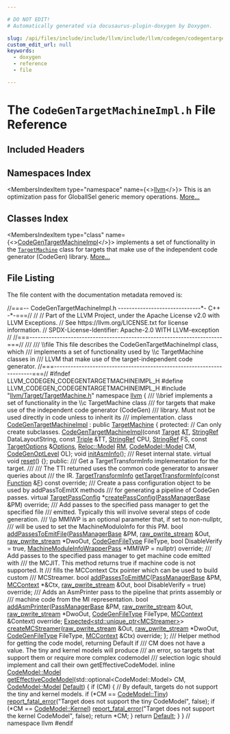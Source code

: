 ```yaml
---

# DO NOT EDIT!
# Automatically generated via docusaurus-plugin-doxygen by Doxygen.

slug: /api/files/include/include/llvm/include/llvm/codegen/codegentargetmachineimpl-h
custom_edit_url: null
keywords:
  - doxygen
  - reference
  - file

---
```





# The `CodeGenTargetMachineImpl.h` File Reference

<DoxygenPage pluginConfig={pluginConfig}>



## Included Headers

<IncludesList>
<IncludesListItem
  filePath="llvm/Target/TargetMachine.h"
  permalink="/docs/api/files/include/include/llvm/include/llvm/target/targetmachine-h"
  isLocal="true" />
</IncludesList>

## Namespaces Index

<MembersIndex>

<MembersIndexItem
  type="namespace"
  name={<><a href="/docs/api/namespaces/llvm">llvm</a></>}>
This is an optimization pass for GlobalISel generic memory operations. <a href="/docs/api/namespaces/llvm/#details">More...</a>
</MembersIndexItem>

</MembersIndex>

## Classes Index

<MembersIndex>

<MembersIndexItem
  type="class"
  name={<><a href="/docs/api/classes/llvm/codegentargetmachineimpl">CodeGenTargetMachineImpl</a></>}>
implements a set of functionality in the <code><a href="/docs/api/classes/llvm/targetmachine">TargetMachine</a></code> class for targets that make use of the independent code generator (CodeGen) library. <a href="/docs/api/classes/llvm/codegentargetmachineimpl/#details">More...</a>
</MembersIndexItem>

</MembersIndex>


## File Listing

The file content with the documentation metadata removed is:

<ProgramListing>

<Link id="l00001" /><CodeLine lineNumber="1"><Highlight kind="comment">//===-- CodeGenTargetMachineImpl.h ------------------------------&#42;- C++ -&#42;-===//</Highlight><Highlight kind="normal"></Highlight></CodeLine>
<Link id="l00002" /><CodeLine lineNumber="2"><Highlight kind="normal"></Highlight><Highlight kind="comment">//</Highlight><Highlight kind="normal"></Highlight></CodeLine>
<Link id="l00003" /><CodeLine lineNumber="3"><Highlight kind="normal"></Highlight><Highlight kind="comment">// Part of the LLVM Project, under the Apache License v2.0 with LLVM Exceptions.</Highlight><Highlight kind="normal"></Highlight></CodeLine>
<Link id="l00004" /><CodeLine lineNumber="4"><Highlight kind="normal"></Highlight><Highlight kind="comment">// See https://llvm.org/LICENSE.txt for license information.</Highlight><Highlight kind="normal"></Highlight></CodeLine>
<Link id="l00005" /><CodeLine lineNumber="5"><Highlight kind="normal"></Highlight><Highlight kind="comment">// SPDX-License-Identifier: Apache-2.0 WITH LLVM-exception</Highlight><Highlight kind="normal"></Highlight></CodeLine>
<Link id="l00006" /><CodeLine lineNumber="6"><Highlight kind="normal"></Highlight><Highlight kind="comment">//</Highlight><Highlight kind="normal"></Highlight></CodeLine>
<Link id="l00007" /><CodeLine lineNumber="7"><Highlight kind="normal"></Highlight><Highlight kind="comment">//===----------------------------------------------------------------------===//</Highlight><Highlight kind="comment"></Highlight></CodeLine>
<Link id="l00008" /><CodeLine lineNumber="8"><Highlight kind="comment">///</Highlight></CodeLine>
<Link id="l00009" /><CodeLine lineNumber="9"><Highlight kind="comment">/// \\file This file describes the CodeGenTargetMachineImpl class, which</Highlight></CodeLine>
<Link id="l00010" /><CodeLine lineNumber="10"><Highlight kind="comment">/// implements a set of functionality used by \\c TargetMachine classes in</Highlight></CodeLine>
<Link id="l00011" /><CodeLine lineNumber="11"><Highlight kind="comment">/// LLVM that make use of the target-independent code generator.</Highlight><Highlight kind="normal"></Highlight></CodeLine>
<Link id="l00012" /><CodeLine lineNumber="12"><Highlight kind="normal"></Highlight><Highlight kind="comment">//===----------------------------------------------------------------------===//</Highlight><Highlight kind="normal"></Highlight></CodeLine>
<Link id="l00013" /><CodeLine lineNumber="13"><Highlight kind="normal"></Highlight><Highlight kind="preprocessor">#ifndef LLVM&#95;CODEGEN&#95;CODEGENTARGETMACHINEIMPL&#95;H</Highlight><Highlight kind="normal"></Highlight></CodeLine>
<Link id="l00014" /><CodeLine lineNumber="14"><Highlight kind="normal"></Highlight><Highlight kind="preprocessor">#define LLVM&#95;CODEGEN&#95;CODEGENTARGETMACHINEIMPL&#95;H</Highlight><Highlight kind="normal"></Highlight></CodeLine>
<Link id="l00015" /><CodeLine lineNumber="15"><Highlight kind="normal"></Highlight><Highlight kind="preprocessor">#include &quot;<a href="/docs/api/files/include/include/llvm/include/llvm/target/targetmachine-h">llvm/Target/TargetMachine.h</a>&quot;</Highlight><Highlight kind="normal"></Highlight></CodeLine>
<Link id="l00016" /><CodeLine lineNumber="16"><Highlight kind="normal"></Highlight></CodeLine>
<Link id="l00017" /><CodeLine lineNumber="17"><Highlight kind="normal"></Highlight><Highlight kind="keyword">namespace </Highlight><Highlight kind="normal"><a href="/docs/api/namespaces/llvm">llvm</a> &#123;</Highlight></CodeLine>
<Link id="l00018" /><CodeLine lineNumber="18"><Highlight kind="normal"></Highlight><Highlight kind="comment"></Highlight></CodeLine>
<Link id="l00019" /><CodeLine lineNumber="19"><Highlight kind="comment">/// \\brief implements a set of functionality in the \\c TargetMachine class</Highlight></CodeLine>
<Link id="l00020" /><CodeLine lineNumber="20"><Highlight kind="comment">/// for targets that make use of the independent code generator (CodeGen)</Highlight></CodeLine>
<Link id="l00021" /><CodeLine lineNumber="21"><Highlight kind="comment">/// library. Must not be used directly in code unless to inherit its</Highlight></CodeLine>
<Link id="l00022" /><CodeLine lineNumber="22"><Highlight kind="comment">/// implementation.</Highlight><Highlight kind="normal"></Highlight></CodeLine>
<Link id="l00023" /><CodeLine lineNumber="23" lineLink="/docs/api/classes/llvm/codegentargetmachineimpl"><Highlight kind="normal"></Highlight><Highlight kind="keyword">class </Highlight><Highlight kind="normal"><a href="/docs/api/classes/llvm/codegentargetmachineimpl/#a4480a9aa1ec7c3115acc998e187f5ab3">CodeGenTargetMachineImpl</a> : </Highlight><Highlight kind="keyword">public</Highlight><Highlight kind="normal"> <a href="/docs/api/classes/llvm/targetmachine/#af0be9a5447cbeb928c2e3156cc071017">TargetMachine</a> &#123;</Highlight></CodeLine>
<Link id="l00024" /><CodeLine lineNumber="24"><Highlight kind="normal"></Highlight><Highlight kind="keyword">protected</Highlight><Highlight kind="normal">: </Highlight><Highlight kind="comment">// Can only create subclasses.</Highlight><Highlight kind="normal"></Highlight></CodeLine>
<Link id="l00025" /><CodeLine lineNumber="25"><Highlight kind="normal">  <a href="/docs/api/classes/llvm/codegentargetmachineimpl/#a4480a9aa1ec7c3115acc998e187f5ab3">CodeGenTargetMachineImpl</a>(</Highlight><Highlight kind="keyword">const</Highlight><Highlight kind="normal"> <a href="/docs/api/classes/llvm/target">Target</a> &amp;<a href="/docs/api/files/lib/lib/target/lib/target/mips/mips16isellowering-cpp/#a0acb682b8260ab1c60b918599864e2e5">T</a>, <a href="/docs/api/classes/llvm/stringref">StringRef</a> DataLayoutString,</Highlight></CodeLine>
<Link id="l00026" /><CodeLine lineNumber="26"><Highlight kind="normal">                           </Highlight><Highlight kind="keyword">const</Highlight><Highlight kind="normal"> <a href="/docs/api/classes/llvm/triple">Triple</a> &amp;TT, <a href="/docs/api/classes/llvm/stringref">StringRef</a> CPU, <a href="/docs/api/classes/llvm/stringref">StringRef</a> FS,</Highlight></CodeLine>
<Link id="l00027" /><CodeLine lineNumber="27"><Highlight kind="normal">                           </Highlight><Highlight kind="keyword">const</Highlight><Highlight kind="normal"> <a href="/docs/api/classes/llvm/targetoptions">TargetOptions</a> &amp;<a href="/docs/api/classes/llvm/targetmachine/#ab1fb67187fc37e569cc5171cbebba873">Options</a>, <a href="/docs/api/namespaces/llvm/reloc/#af59f6dc86e80aaf56f1afd155eebf568">Reloc::Model</a> <a href="/docs/api/classes/llvm/targetmachine/#a588867fa922c392886b07e0ad42038b4">RM</a>,</Highlight></CodeLine>
<Link id="l00028" /><CodeLine lineNumber="28"><Highlight kind="normal">                           <a href="/docs/api/namespaces/llvm/codemodel/#afc59396a9e5809fc92938e203d91a8df">CodeModel::Model</a> CM, <a href="/docs/api/namespaces/llvm/#a8ec1bf8d7b792ca9fac56f8514db18d2">CodeGenOptLevel</a> OL);</Highlight></CodeLine>
<Link id="l00029" /><CodeLine lineNumber="29"><Highlight kind="normal"></Highlight></CodeLine>
<Link id="l00030" /><CodeLine lineNumber="30"><Highlight kind="normal">  </Highlight><Highlight kind="keywordtype">void</Highlight><Highlight kind="normal"> <a href="/docs/api/classes/llvm/codegentargetmachineimpl/#a85849733e753fbf08f1c487b153c754b">initAsmInfo</a>();</Highlight></CodeLine>
<Link id="l00031" /><CodeLine lineNumber="31"><Highlight kind="normal"></Highlight><Highlight kind="comment"></Highlight></CodeLine>
<Link id="l00032" /><CodeLine lineNumber="32"><Highlight kind="comment">  /// Reset internal state.</Highlight><Highlight kind="normal"></Highlight></CodeLine>
<Link id="l00033" /><CodeLine lineNumber="33" lineLink="/docs/api/classes/llvm/codegentargetmachineimpl/#a8cd3c0fcff857ada7108c78fe52c844f"><Highlight kind="normal">  </Highlight><Highlight kind="keyword">virtual</Highlight><Highlight kind="normal"> </Highlight><Highlight kind="keywordtype">void</Highlight><Highlight kind="normal"> <a href="/docs/api/classes/llvm/codegentargetmachineimpl/#a8cd3c0fcff857ada7108c78fe52c844f">reset</a>() &#123;&#125;;</Highlight></CodeLine>
<Link id="l00034" /><CodeLine lineNumber="34"><Highlight kind="normal"></Highlight></CodeLine>
<Link id="l00035" /><CodeLine lineNumber="35"><Highlight kind="normal"></Highlight><Highlight kind="keyword">public</Highlight><Highlight kind="normal">:</Highlight><Highlight kind="comment"></Highlight></CodeLine>
<Link id="l00036" /><CodeLine lineNumber="36"><Highlight kind="comment">  /// Get a TargetTransformInfo implementation for the target.</Highlight></CodeLine>
<Link id="l00037" /><CodeLine lineNumber="37"><Highlight kind="comment">  ///</Highlight></CodeLine>
<Link id="l00038" /><CodeLine lineNumber="38"><Highlight kind="comment">  /// The TTI returned uses the common code generator to answer queries about</Highlight></CodeLine>
<Link id="l00039" /><CodeLine lineNumber="39"><Highlight kind="comment">  /// the IR.</Highlight><Highlight kind="normal"></Highlight></CodeLine>
<Link id="l00040" /><CodeLine lineNumber="40"><Highlight kind="normal">  <a href="/docs/api/classes/llvm/targettransforminfo">TargetTransformInfo</a> <a href="/docs/api/classes/llvm/codegentargetmachineimpl/#a831594d20d498ad4750721614d86f9b1">getTargetTransformInfo</a>(</Highlight><Highlight kind="keyword">const</Highlight><Highlight kind="normal"> <a href="/docs/api/classes/llvm/function">Function</a> &amp;<a href="/docs/api/files/lib/lib/support/md5-cpp/#a96d73bbd7af15cb1fc38c3f4a3bd82e9">F</a>) </Highlight><Highlight kind="keyword">const override</Highlight><Highlight kind="normal">;</Highlight></CodeLine>
<Link id="l00041" /><CodeLine lineNumber="41"><Highlight kind="normal"></Highlight><Highlight kind="comment"></Highlight></CodeLine>
<Link id="l00042" /><CodeLine lineNumber="42"><Highlight kind="comment">  /// Create a pass configuration object to be used by addPassToEmitX methods</Highlight></CodeLine>
<Link id="l00043" /><CodeLine lineNumber="43"><Highlight kind="comment">  /// for generating a pipeline of CodeGen passes.</Highlight><Highlight kind="normal"></Highlight></CodeLine>
<Link id="l00044" /><CodeLine lineNumber="44"><Highlight kind="normal">  </Highlight><Highlight kind="keyword">virtual</Highlight><Highlight kind="normal"> <a href="/docs/api/classes/llvm/targetpassconfig">TargetPassConfig</a> &#42;<a href="/docs/api/classes/llvm/codegentargetmachineimpl/#ae47c1c7e02bb3c85261703a7179f0249">createPassConfig</a>(<a href="/docs/api/classes/llvm/legacy/passmanagerbase">PassManagerBase</a> &amp;PM) </Highlight><Highlight kind="keyword">override</Highlight><Highlight kind="normal">;</Highlight></CodeLine>
<Link id="l00045" /><CodeLine lineNumber="45"><Highlight kind="normal"></Highlight><Highlight kind="comment"></Highlight></CodeLine>
<Link id="l00046" /><CodeLine lineNumber="46"><Highlight kind="comment">  /// Add passes to the specified pass manager to get the specified file</Highlight></CodeLine>
<Link id="l00047" /><CodeLine lineNumber="47"><Highlight kind="comment">  /// emitted.  Typically this will involve several steps of code generation.</Highlight></CodeLine>
<Link id="l00048" /><CodeLine lineNumber="48"><Highlight kind="comment">  /// \\p MMIWP is an optional parameter that, if set to non-nullptr,</Highlight></CodeLine>
<Link id="l00049" /><CodeLine lineNumber="49"><Highlight kind="comment">  /// will be used to set the MachineModuloInfo for this PM.</Highlight><Highlight kind="normal"></Highlight></CodeLine>
<Link id="l00050" /><CodeLine lineNumber="50"><Highlight kind="normal">  </Highlight><Highlight kind="keywordtype">bool</Highlight><Highlight kind="normal"></Highlight></CodeLine>
<Link id="l00051" /><CodeLine lineNumber="51"><Highlight kind="normal">  <a href="/docs/api/classes/llvm/codegentargetmachineimpl/#a407b9cf0cf2cf2eead54ec1ffac0fa77">addPassesToEmitFile</a>(<a href="/docs/api/classes/llvm/legacy/passmanagerbase">PassManagerBase</a> &amp;PM, <a href="/docs/api/classes/llvm/raw-pwrite-stream">raw&#95;pwrite&#95;stream</a> &amp;Out,</Highlight></CodeLine>
<Link id="l00052" /><CodeLine lineNumber="52"><Highlight kind="normal">                      <a href="/docs/api/classes/llvm/raw-pwrite-stream">raw&#95;pwrite&#95;stream</a> &#42;DwoOut, <a href="/docs/api/namespaces/llvm/#a73b761f8d40500a5a28889569526b260">CodeGenFileType</a> FileType,</Highlight></CodeLine>
<Link id="l00053" /><CodeLine lineNumber="53"><Highlight kind="normal">                      </Highlight><Highlight kind="keywordtype">bool</Highlight><Highlight kind="normal"> DisableVerify = </Highlight><Highlight kind="keyword">true</Highlight><Highlight kind="normal">,</Highlight></CodeLine>
<Link id="l00054" /><CodeLine lineNumber="54"><Highlight kind="normal">                      <a href="/docs/api/classes/llvm/machinemoduleinfowrapperpass">MachineModuleInfoWrapperPass</a> &#42;MMIWP = </Highlight><Highlight kind="keyword">nullptr</Highlight><Highlight kind="normal">) </Highlight><Highlight kind="keyword">override</Highlight><Highlight kind="normal">;</Highlight></CodeLine>
<Link id="l00055" /><CodeLine lineNumber="55"><Highlight kind="normal"></Highlight><Highlight kind="comment"></Highlight></CodeLine>
<Link id="l00056" /><CodeLine lineNumber="56"><Highlight kind="comment">  /// Add passes to the specified pass manager to get machine code emitted with</Highlight></CodeLine>
<Link id="l00057" /><CodeLine lineNumber="57"><Highlight kind="comment">  /// the MCJIT. This method returns true if machine code is not supported. It</Highlight></CodeLine>
<Link id="l00058" /><CodeLine lineNumber="58"><Highlight kind="comment">  /// fills the MCContext Ctx pointer which can be used to build custom</Highlight></CodeLine>
<Link id="l00059" /><CodeLine lineNumber="59"><Highlight kind="comment">  /// MCStreamer.</Highlight><Highlight kind="normal"></Highlight></CodeLine>
<Link id="l00060" /><CodeLine lineNumber="60"><Highlight kind="normal">  </Highlight><Highlight kind="keywordtype">bool</Highlight><Highlight kind="normal"> <a href="/docs/api/classes/llvm/codegentargetmachineimpl/#a6070d53ab3c5060589362b14a68b17f0">addPassesToEmitMC</a>(<a href="/docs/api/classes/llvm/legacy/passmanagerbase">PassManagerBase</a> &amp;PM, <a href="/docs/api/classes/llvm/mccontext">MCContext</a> &#42;&amp;Ctx,</Highlight></CodeLine>
<Link id="l00061" /><CodeLine lineNumber="61"><Highlight kind="normal">                         <a href="/docs/api/classes/llvm/raw-pwrite-stream">raw&#95;pwrite&#95;stream</a> &amp;Out,</Highlight></CodeLine>
<Link id="l00062" /><CodeLine lineNumber="62"><Highlight kind="normal">                         </Highlight><Highlight kind="keywordtype">bool</Highlight><Highlight kind="normal"> DisableVerify = </Highlight><Highlight kind="keyword">true</Highlight><Highlight kind="normal">) </Highlight><Highlight kind="keyword">override</Highlight><Highlight kind="normal">;</Highlight></CodeLine>
<Link id="l00063" /><CodeLine lineNumber="63"><Highlight kind="normal"></Highlight><Highlight kind="comment"></Highlight></CodeLine>
<Link id="l00064" /><CodeLine lineNumber="64"><Highlight kind="comment">  /// Adds an AsmPrinter pass to the pipeline that prints assembly or</Highlight></CodeLine>
<Link id="l00065" /><CodeLine lineNumber="65"><Highlight kind="comment">  /// machine code from the MI representation.</Highlight><Highlight kind="normal"></Highlight></CodeLine>
<Link id="l00066" /><CodeLine lineNumber="66"><Highlight kind="normal">  </Highlight><Highlight kind="keywordtype">bool</Highlight><Highlight kind="normal"> <a href="/docs/api/classes/llvm/codegentargetmachineimpl/#acf14ffe7608cbfcc75f2858e0eaa38e7">addAsmPrinter</a>(<a href="/docs/api/classes/llvm/legacy/passmanagerbase">PassManagerBase</a> &amp;PM, <a href="/docs/api/classes/llvm/raw-pwrite-stream">raw&#95;pwrite&#95;stream</a> &amp;Out,</Highlight></CodeLine>
<Link id="l00067" /><CodeLine lineNumber="67"><Highlight kind="normal">                     <a href="/docs/api/classes/llvm/raw-pwrite-stream">raw&#95;pwrite&#95;stream</a> &#42;DwoOut, <a href="/docs/api/namespaces/llvm/#a73b761f8d40500a5a28889569526b260">CodeGenFileType</a> FileType,</Highlight></CodeLine>
<Link id="l00068" /><CodeLine lineNumber="68"><Highlight kind="normal">                     <a href="/docs/api/classes/llvm/mccontext">MCContext</a> &amp;Context) </Highlight><Highlight kind="keyword">override</Highlight><Highlight kind="normal">;</Highlight></CodeLine>
<Link id="l00069" /><CodeLine lineNumber="69"><Highlight kind="normal"></Highlight></CodeLine>
<Link id="l00070" /><CodeLine lineNumber="70"><Highlight kind="normal">  <a href="/docs/api/classes/llvm/expected">Expected&lt;std::unique&#95;ptr&lt;MCStreamer&gt;</a>&gt;</Highlight></CodeLine>
<Link id="l00071" /><CodeLine lineNumber="71"><Highlight kind="normal">  <a href="/docs/api/classes/llvm/codegentargetmachineimpl/#a2ae05dfd9a73d466a7c9279380fd3783">createMCStreamer</a>(<a href="/docs/api/classes/llvm/raw-pwrite-stream">raw&#95;pwrite&#95;stream</a> &amp;Out, <a href="/docs/api/classes/llvm/raw-pwrite-stream">raw&#95;pwrite&#95;stream</a> &#42;DwoOut,</Highlight></CodeLine>
<Link id="l00072" /><CodeLine lineNumber="72"><Highlight kind="normal">                   <a href="/docs/api/namespaces/llvm/#a73b761f8d40500a5a28889569526b260">CodeGenFileType</a> FileType, <a href="/docs/api/classes/llvm/mccontext">MCContext</a> &amp;Ctx) </Highlight><Highlight kind="keyword">override</Highlight><Highlight kind="normal">;</Highlight></CodeLine>
<Link id="l00073" /><CodeLine lineNumber="73"><Highlight kind="normal">&#125;;</Highlight></CodeLine>
<Link id="l00074" /><CodeLine lineNumber="74"><Highlight kind="normal"></Highlight><Highlight kind="comment"></Highlight></CodeLine>
<Link id="l00075" /><CodeLine lineNumber="75"><Highlight kind="comment">/// Helper method for getting the code model, returning Default if</Highlight></CodeLine>
<Link id="l00076" /><CodeLine lineNumber="76"><Highlight kind="comment">/// CM does not have a value. The tiny and kernel models will produce</Highlight></CodeLine>
<Link id="l00077" /><CodeLine lineNumber="77"><Highlight kind="comment">/// an error, so targets that support them or require more complex codemodel</Highlight></CodeLine>
<Link id="l00078" /><CodeLine lineNumber="78"><Highlight kind="comment">/// selection logic should implement and call their own getEffectiveCodeModel.</Highlight><Highlight kind="normal"></Highlight></CodeLine>
<Link id="l00079" /><CodeLine lineNumber="79"><Highlight kind="normal"></Highlight><Highlight kind="keyword">inline</Highlight><Highlight kind="normal"> <a href="/docs/api/namespaces/llvm/codemodel/#afc59396a9e5809fc92938e203d91a8df">CodeModel::Model</a></Highlight></CodeLine>
<Link id="l00080" /><CodeLine lineNumber="80" lineLink="/docs/api/namespaces/llvm/#a6849e9de7afb5b350a241595d9ed1911"><Highlight kind="normal"><a href="/docs/api/namespaces/llvm/#a6849e9de7afb5b350a241595d9ed1911">getEffectiveCodeModel</a>(std::optional&lt;CodeModel::Model&gt; CM,</Highlight></CodeLine>
<Link id="l00081" /><CodeLine lineNumber="81"><Highlight kind="normal">                      <a href="/docs/api/namespaces/llvm/codemodel/#afc59396a9e5809fc92938e203d91a8df">CodeModel::Model</a> <a href="/docs/api/namespaces/llvm/#ae58c751054b01f206f9b9e34e461d25fa7a1920d61156abc05a60135aefe8bc67">Default</a>) &#123;</Highlight></CodeLine>
<Link id="l00082" /><CodeLine lineNumber="82"><Highlight kind="normal">  </Highlight><Highlight kind="keywordflow">if</Highlight><Highlight kind="normal"> (CM) &#123;</Highlight></CodeLine>
<Link id="l00083" /><CodeLine lineNumber="83"><Highlight kind="normal">    </Highlight><Highlight kind="comment">// By default, targets do not support the tiny and kernel models.</Highlight><Highlight kind="normal"></Highlight></CodeLine>
<Link id="l00084" /><CodeLine lineNumber="84"><Highlight kind="normal">    </Highlight><Highlight kind="keywordflow">if</Highlight><Highlight kind="normal"> (&#42;CM == <a href="/docs/api/namespaces/llvm/codemodel/#afc59396a9e5809fc92938e203d91a8dfa686bcdfaefdfe3f49acbfe6f680bc22d">CodeModel::Tiny</a>)</Highlight></CodeLine>
<Link id="l00085" /><CodeLine lineNumber="85"><Highlight kind="normal">      <a href="/docs/api/namespaces/llvm/#a7f2a3d4dcfee70225988aec53ff1e173">report&#95;fatal&#95;error</a>(</Highlight><Highlight kind="stringliteral">&quot;Target does not support the tiny CodeModel&quot;</Highlight><Highlight kind="normal">, </Highlight><Highlight kind="keyword">false</Highlight><Highlight kind="normal">);</Highlight></CodeLine>
<Link id="l00086" /><CodeLine lineNumber="86"><Highlight kind="normal">    </Highlight><Highlight kind="keywordflow">if</Highlight><Highlight kind="normal"> (&#42;CM == <a href="/docs/api/namespaces/llvm/codemodel/#afc59396a9e5809fc92938e203d91a8dfaa6a2e45ae404e3f797d2d7e9f3a48949">CodeModel::Kernel</a>)</Highlight></CodeLine>
<Link id="l00087" /><CodeLine lineNumber="87"><Highlight kind="normal">      <a href="/docs/api/namespaces/llvm/#a7f2a3d4dcfee70225988aec53ff1e173">report&#95;fatal&#95;error</a>(</Highlight><Highlight kind="stringliteral">&quot;Target does not support the kernel CodeModel&quot;</Highlight><Highlight kind="normal">, </Highlight><Highlight kind="keyword">false</Highlight><Highlight kind="normal">);</Highlight></CodeLine>
<Link id="l00088" /><CodeLine lineNumber="88"><Highlight kind="normal">    </Highlight><Highlight kind="keywordflow">return</Highlight><Highlight kind="normal"> &#42;CM;</Highlight></CodeLine>
<Link id="l00089" /><CodeLine lineNumber="89"><Highlight kind="normal">  &#125;</Highlight></CodeLine>
<Link id="l00090" /><CodeLine lineNumber="90"><Highlight kind="normal">  </Highlight><Highlight kind="keywordflow">return</Highlight><Highlight kind="normal"> <a href="/docs/api/namespaces/llvm/#ae58c751054b01f206f9b9e34e461d25fa7a1920d61156abc05a60135aefe8bc67">Default</a>;</Highlight></CodeLine>
<Link id="l00091" /><CodeLine lineNumber="91"><Highlight kind="normal">&#125;</Highlight></CodeLine>
<Link id="l00092" /><CodeLine lineNumber="92"><Highlight kind="normal"></Highlight></CodeLine>
<Link id="l00093" /><CodeLine lineNumber="93"><Highlight kind="normal">&#125; </Highlight><Highlight kind="comment">// namespace llvm</Highlight><Highlight kind="normal"></Highlight></CodeLine>
<Link id="l00094" /><CodeLine lineNumber="94"><Highlight kind="normal"></Highlight></CodeLine>
<Link id="l00095" /><CodeLine lineNumber="95"><Highlight kind="normal"></Highlight><Highlight kind="preprocessor">#endif</Highlight></CodeLine>

</ProgramListing>

</DoxygenPage>
